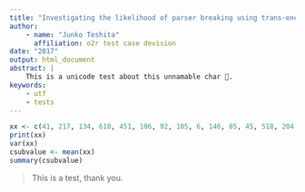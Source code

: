 ```yaml
---
title: "Investigating the likelihood of parser breaking using trans-encoding pseudo unicode in erc metadata"
author:
    - name: "Junko Teshita"
      affiliation: o2r test case devision
date: "2017"
output: html_document
abstract: |
    This is a unicode test about this unnamable char 􀀀.
keywords:
    - utf
    - tests
---
```


```r
xx <- c(41, 217, 134, 610, 451, 106, 92, 105, 6, 146, 85, 45, 518, 204, 2, 136, 62, 712, 577, 674, 154, 25, 186, 211, 194)
print(xx)
var(xx)
csubvalue <- mean(xx)
summary(csubvalue)
```

>  This is a test, thank you.